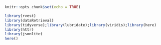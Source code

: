 ```r
knitr::opts_chunk$set(echo = TRUE)
```

```r
library(rvest)
library(dataRetrieval)
library(tidyverse);library(lubridate);library(viridis);library(here)
library(httr)
library(jsonlite)
here()
```

```r
```